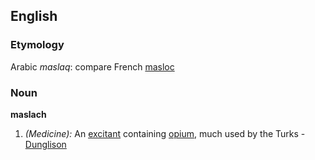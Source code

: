 ==English==
===Etymology===
Arabic ''maslaq'': compare French [[masloc]]

===Noun===
'''maslach'''

#''(Medicine):'' An [[excitant]] containing [[opium]], much used by the Turks - [[Dunglison]]